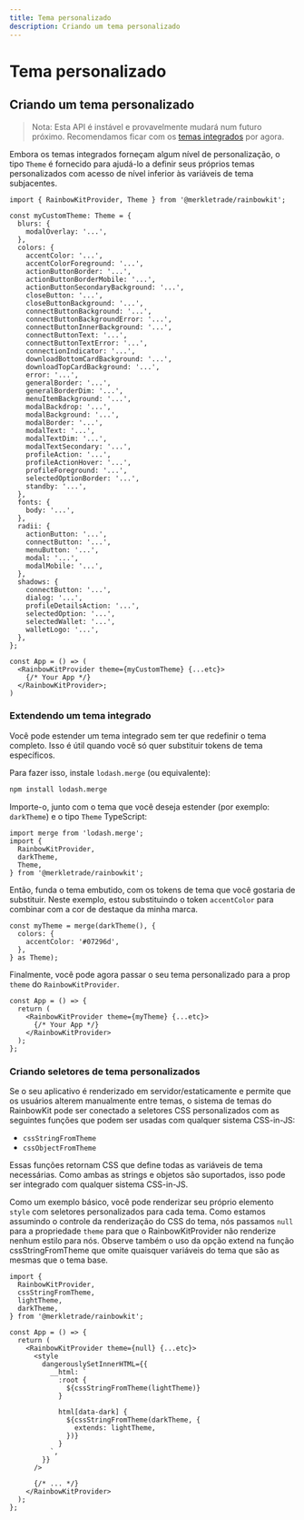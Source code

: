 ```yaml
---
title: Tema personalizado
description: Criando um tema personalizado
---
```


# Tema personalizado

## Criando um tema personalizado

> Nota: Esta API é instável e provavelmente mudará
> num futuro próximo. Recomendamos ficar com os [temas integrados](/docs/theming) por
> agora.

Embora os temas integrados forneçam algum nível de personalização, o tipo `Theme` é fornecido para ajudá-lo a definir seus próprios temas personalizados com acesso de nível inferior às variáveis de tema subjacentes.

```tsx
import { RainbowKitProvider, Theme } from '@merkletrade/rainbowkit';

const myCustomTheme: Theme = {
  blurs: {
    modalOverlay: '...',
  },
  colors: {
    accentColor: '...',
    accentColorForeground: '...',
    actionButtonBorder: '...',
    actionButtonBorderMobile: '...',
    actionButtonSecondaryBackground: '...',
    closeButton: '...',
    closeButtonBackground: '...',
    connectButtonBackground: '...',
    connectButtonBackgroundError: '...',
    connectButtonInnerBackground: '...',
    connectButtonText: '...',
    connectButtonTextError: '...',
    connectionIndicator: '...',
    downloadBottomCardBackground: '...',
    downloadTopCardBackground: '...',
    error: '...',
    generalBorder: '...',
    generalBorderDim: '...',
    menuItemBackground: '...',
    modalBackdrop: '...',
    modalBackground: '...',
    modalBorder: '...',
    modalText: '...',
    modalTextDim: '...',
    modalTextSecondary: '...',
    profileAction: '...',
    profileActionHover: '...',
    profileForeground: '...',
    selectedOptionBorder: '...',
    standby: '...',
  },
  fonts: {
    body: '...',
  },
  radii: {
    actionButton: '...',
    connectButton: '...',
    menuButton: '...',
    modal: '...',
    modalMobile: '...',
  },
  shadows: {
    connectButton: '...',
    dialog: '...',
    profileDetailsAction: '...',
    selectedOption: '...',
    selectedWallet: '...',
    walletLogo: '...',
  },
};

const App = () => (
  <RainbowKitProvider theme={myCustomTheme} {...etc}>
    {/* Your App */}
  </RainbowKitProvider>;
)
```

### Extendendo um tema integrado

Você pode estender um tema integrado sem ter que redefinir o tema completo. Isso é útil quando você só quer substituir tokens de tema específicos.

Para fazer isso, instale `lodash.merge` (ou equivalente):

```bash
npm install lodash.merge
```

Importe-o, junto com o tema que você deseja estender (por exemplo: `darkTheme`) e o tipo `Theme` TypeScript:

```tsx
import merge from 'lodash.merge';
import {
  RainbowKitProvider,
  darkTheme,
  Theme,
} from '@merkletrade/rainbowkit';
```

Então, funda o tema embutido, com os tokens de tema que você gostaria de substituir. Neste exemplo, estou substituindo o token `accentColor` para combinar com a cor de destaque da minha marca.

```tsx
const myTheme = merge(darkTheme(), {
  colors: {
    accentColor: '#07296d',
  },
} as Theme);
```

Finalmente, você pode agora passar o seu tema personalizado para a prop `theme` do `RainbowKitProvider`.

```tsx
const App = () => {
  return (
    <RainbowKitProvider theme={myTheme} {...etc}>
      {/* Your App */}
    </RainbowKitProvider>
  );
};
```

### Criando seletores de tema personalizados

Se o seu aplicativo é renderizado em servidor/estaticamente e permite que os usuários alterem manualmente entre temas, o sistema de temas do RainbowKit pode ser conectado a seletores CSS personalizados com as seguintes funções que podem ser usadas com qualquer sistema CSS-in-JS:

- `cssStringFromTheme`
- `cssObjectFromTheme`

Essas funções retornam CSS que define todas as variáveis de tema necessárias. Como ambas as strings e objetos são suportados, isso pode ser integrado com qualquer sistema CSS-in-JS.

Como um exemplo básico, você pode renderizar seu próprio elemento `style` com seletores personalizados para cada tema. Como estamos assumindo o controle da renderização do CSS do tema, nós passamos `null` para a propriedade `theme` para que o RainbowKitProvider não renderize nenhum estilo para nós. Observe também o uso da opção extend na função cssStringFromTheme que omite quaisquer variáveis do tema que são as mesmas que o tema base.

```tsx
import {
  RainbowKitProvider,
  cssStringFromTheme,
  lightTheme,
  darkTheme,
} from '@merkletrade/rainbowkit';

const App = () => {
  return (
    <RainbowKitProvider theme={null} {...etc}>
      <style
        dangerouslySetInnerHTML={{
          __html: `
            :root {
              ${cssStringFromTheme(lightTheme)}
            }

            html[data-dark] {
              ${cssStringFromTheme(darkTheme, {
                extends: lightTheme,
              })}
            }
          `,
        }}
      />

      {/* ... */}
    </RainbowKitProvider>
  );
};
```
